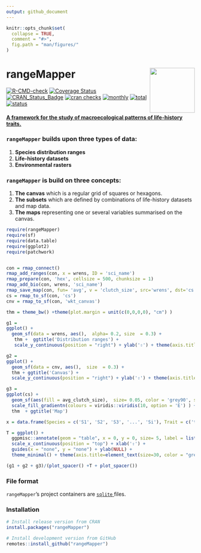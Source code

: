```yaml
---
output: github_document
---
```


<!-- README.md is generated from README.Rmd. Please edit that file -->

<!-- 
rmarkdown::render('README.Rmd')
-->

```r
knitr::opts_chunk$set(
  collapse = TRUE,
  comment = "#>",
  fig.path = "man/figures/"
)
```


# rangeMapper <img src="man/figures/logo.png" align="right" alt="" width="120" />

<!-- badges: start -->
[![R-CMD-check](https://github.com/mpio-be/rangeMapper/workflows/R-CMD-check/badge.svg)](https://github.com/mpio-be/rangeMapper/actions)
[![Coverage Status](https://img.shields.io/codecov/c/github/mpio-be/rangeMapper/master.svg)](https://codecov.io/github/mpio-be/rangeMapper?branch=master)
[![CRAN_Status_Badge](http://www.r-pkg.org/badges/version/rangeMapper)](http://cran.r-project.org/package=rangeMapper)
[![cran checks](https://cranchecks.info/badges/worst/rangeMapper)](https://cran.r-project.org/web/checks/check_results_rangeMapper.html)
[![monthly](https://cranlogs.r-pkg.org/badges/rangeMapper)](https://www.rpackages.io/package/rangeMapper) 
[![total](https://cranlogs.r-pkg.org/badges/grand-total/rangeMapper)](https://www.rpackages.io/package/rangeMapper)
[![status](https://tinyverse.netlify.com/badge/mapview)](https://CRAN.R-project.org/package=mapview)

<!-- badges: end -->

<h4>
    <a href="https://onlinelibrary.wiley.com/doi/10.1111/j.1466-8238.2011.00739.x" target="_blank">
A framework for the study of macroecological patterns of life-history traits. </a> 
</h4>


### `rangeMapper` builds upon three types of data:   
 1. __Species distribution ranges__   
 2. __Life-history datasets__   
 3. __Environmental rasters__  

### `rangeMapper` is build on three concepts:  
 1. __The canvas__   which is a regular grid of squares or hexagons.   
 2. __The subsets__  which are defined by combinations of life-history datasets and map data.   
 3. __The maps__     representing one or several variables summarised on the canvas.   


```r
require(rangeMapper)
require(sf)
require(data.table)
require(ggplot2)
require(patchwork)


con = rmap_connect()
rmap_add_ranges(con, x = wrens, ID = 'sci_name')
rmap_prepare(con, 'hex', cellsize = 500, chunksize = 1)
rmap_add_bio(con, wrens, 'sci_name')
rmap_save_map(con, fun= 'avg', v = 'clutch_size', src='wrens', dst='cs')
cs = rmap_to_sf(con, 'cs')
cnv = rmap_to_sf(con, 'wkt_canvas')

thm = theme_bw() +theme(plot.margin = unit(c(0,0,0,0), "cm") )

g1 = 
ggplot() + 
  geom_sf(data = wrens, aes(),  alpha= 0.2, size  = 0.3) + 
   thm +  ggtitle('Distribution ranges') + 
   scale_y_continuous(position = "right") + ylab('⇧') + theme(axis.title=element_text(size=30, color = "grey60") )

g2 = 
ggplot() + 
  geom_sf(data = cnv, aes(),  size  = 0.3) + 
  thm + ggtitle('Canvas') + 
  scale_y_continuous(position = "right") + ylab('⇧') + theme(axis.title=element_text(size=30, color = "grey60") )

g3 = 
ggplot(cs) + 
  geom_sf(aes(fill = avg_clutch_size),  size= 0.05, color = 'grey90', show.legend = FALSE) + 
  scale_fill_gradientn(colours = viridis::viridis(10, option = 'E') ) + 
  thm  + ggtitle('Map')

x = data.frame(Species = c('S1', 'S2', 'S3', '...', 'Si'), Trait = c('t1', 't2', 't3', '...', 'ti'))  

T = ggplot() +
  ggpmisc::annotate(geom = "table", x = 0, y = 0, size= 5, label = list(x) ) + 
  scale_x_continuous(position = "top") + xlab('⇧') + 
  guides(x = "none", y = "none") + ylab(NULL) +
  theme_minimal() + theme(axis.title=element_text(size=30, color = "grey60") ) 

(g1 + g2 + g3)/(plot_spacer() +T + plot_spacer()) 


```

### File format

`rangeMapper`'s project containers are <a href="https://www.sqlite.org/" target="_blank"> `sqlite` </a> files.



### Installation

```r
# Install release version from CRAN
install.packages("rangeMapper")

# Install development version from GitHub
remotes::install_github("rangeMapper")
```


















